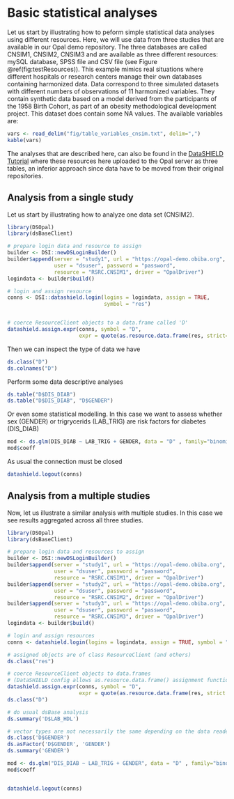 # Basic statistical analyses

Let us start by illustrating how to peform simple statistical data analyses using different resources. Here, we will use data from three studies that are available in our Opal demo repository. The three databases are called CNSIM1, CNSIM2, CNSIM3 and are available as three different resources: mySQL database, SPSS file and CSV file (see Figure \@ref(fig:testResources)). This example mimics real situations where different hospitals or research centers manage their own databases containing harmonized data. Data correspond to three simulated datasets with different numbers of observations of 11 harmonized variables. They contain synthetic data based on a model derived from the participants of the 1958 Birth Cohort, as part of an obesity methodological development project. This dataset does contain some NA values. The available variables are:

```r
vars <- read_delim("fig/table_variables_cnsim.txt", delim=",")
kable(vars)
```


The analyses that are described here, can also be found in the [DataSHIELD Tutorial](https://data2knowledge.atlassian.net/wiki/spaces/DSDEV/pages/714571780/Tutorial+for+DataSHIELD+users+v5+-+http+bit.ly+intro-DS) where these resources here uploaded to the Opal server as three tables, an inferior approach since data have to be moved from their original repositories.  

## Analysis from a single study

Let us start by illustrating how to analyze one data set (CNSIM2). 


```r
library(DSOpal)
library(dsBaseClient)

# prepare login data and resource to assign
builder <- DSI::newDSLoginBuilder()
builder$append(server = "study1", url = "https://opal-demo.obiba.org", 
               user = "dsuser", password = "password", 
               resource = "RSRC.CNSIM1", driver = "OpalDriver")
logindata <- builder$build()

# login and assign resource
conns <- DSI::datashield.login(logins = logindata, assign = TRUE, 
                               symbol = "res")


# coerce ResourceClient objects to a data.frame called 'D'
datashield.assign.expr(conns, symbol = "D", 
                       expr = quote(as.resource.data.frame(res, strict=TRUE)))
```

Then we can inspect the type of data we have

```r
ds.class("D")
ds.colnames("D")
```

Perform some data descriptive analyses

```r
ds.table("D$DIS_DIAB")
ds.table("D$DIS_DIAB", "D$GENDER")
```

Or even some statistical modelling. In this case we want to assess whether sex (GENDER) or trigrycerids (LAB_TRIG) are risk factors for diabetes (DIS_DIAB)

```r
mod <- ds.glm(DIS_DIAB ~ LAB_TRIG + GENDER, data = "D" , family="binomial")
mod$coeff
```

As usual the connection must be closed

```r
datashield.logout(conns)
```


## Analysis from a multiple studies

Now, let us illustrate a similar analysis with multiple studies. In this case we see results aggregated across all three studies.

```r
library(DSOpal)
library(dsBaseClient)

# prepare login data and resources to assign
builder <- DSI::newDSLoginBuilder()
builder$append(server = "study1", url = "https://opal-demo.obiba.org", 
               user = "dsuser", password = "password", 
               resource = "RSRC.CNSIM1", driver = "OpalDriver")
builder$append(server = "study2", url = "https://opal-demo.obiba.org", 
               user = "dsuser", password = "password", 
               resource = "RSRC.CNSIM2", driver = "OpalDriver")
builder$append(server = "study3", url = "https://opal-demo.obiba.org", 
               user = "dsuser", password = "password", 
               resource = "RSRC.CNSIM3", driver = "OpalDriver")
logindata <- builder$build()

# login and assign resources
conns <- datashield.login(logins = logindata, assign = TRUE, symbol = "res")

# assigned objects are of class ResourceClient (and others)
ds.class("res")

# coerce ResourceClient objects to data.frames
# (DataSHIELD config allows as.resource.data.frame() assignment function for the purpose of the demo)
datashield.assign.expr(conns, symbol = "D", 
                       expr = quote(as.resource.data.frame(res, strict = TRUE)))
ds.class("D")

# do usual dsBase analysis
ds.summary('D$LAB_HDL')

# vector types are not necessarily the same depending on the data reader that was used
ds.class('D$GENDER')
ds.asFactor('D$GENDER', 'GENDER')
ds.summary('GENDER')

mod <- ds.glm("DIS_DIAB ~ LAB_TRIG + GENDER", data = "D" , family="binomial")
mod$coeff


datashield.logout(conns)
```